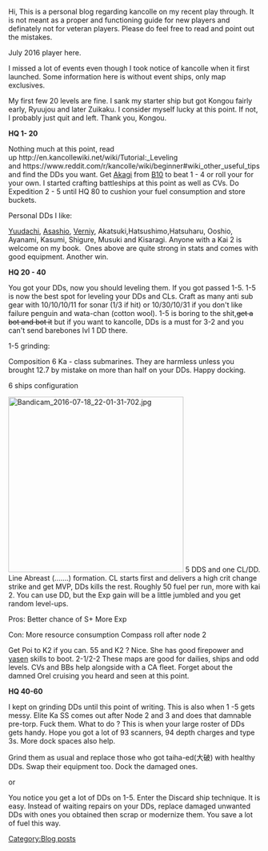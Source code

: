 Hi, This is a personal blog regarding kancolle on my recent play through. It is not meant as a proper and functioning guide for new players and definately not for veteran players. Please do feel free to read and point out the mistakes. 



July 2016 player here.

I missed a lot of events even though I took notice of kancolle when it first launched. Some information here is without event ships, only map exclusives. 

My first few 20 levels are fine. I sank my starter ship but got Kongou fairly early, Ryuujou and later Zuikaku. I consider myself lucky at this point. If not, I probably just quit and left. Thank you, Kongou. 

'''HQ 1- 20'''

Nothing much at this point, read up http://en.kancollewiki.net/wiki/Tutorial:_Leveling and https://www.reddit.com/r/kancolle/wiki/beginner#wiki_other_useful_tips and find the DDs you want. Get [[Akagi]] from [[B10]] to beat 1 - 4 or roll your for your own. I started crafting battleships at this point as well as CVs.
Do Expedition 2 - 5 until HQ 80 to cushion your fuel consumption and store buckets.

Personal DDs I like:

[[Yuudachi]], [[Asashio]], [[Verniy]], Akatsuki,Hatsushimo,Hatsuharu, Ooshio, Ayanami, Kasumi, Shigure, Musuki and Kisaragi. Anyone with a Kai 2 is welcome on my book.  Ones above are quite strong in stats and comes with good equipment. Another win. 

'''HQ 20 - 40'''

You got your DDs, now you should leveling them. If you got passed 1-5. 1-5 is now the best spot for leveling your DDs and CLs. Craft as many anti sub gear with 10/10/10/11 for sonar (1/3 if hit) or 10/30/10/31 if you don't like failure penguin and wata-chan (cotton wool). 1-5 is boring to the shit,<strike> get a bot and bot it</strike> but if you want to kancolle, DDs is a must for 3-2 and you can't send barebones lvl 1 DD there. 

1-5 grinding:

Composition 6 Ka - class submarines. They are harmless unless you brought 12.7 by mistake on more than half on your DDs. Happy docking.

6 ships configuration 


[[File:Bandicam_2016-07-18_22-01-31-702.jpg|thumb|left|350px]] 
5 DDS and one CL/DD. Line Abreast (.......) formation.
CL starts first and delivers a high crit change strike and get MVP, DDs kills the rest.
Roughly 50 fuel per run, more with kai 2. You can use DD, but the Exp gain will be a little jumbled and you get random level-ups.

Pros: 
Better chance of S+
More Exp

Con:
More resource consumption
Compass roll after node 2





Get Poi to K2 if you can. 55 and K2 ? Nice. She has good firepower and [[yasen]] skills to boot. 
2-1/2-2
These maps are good for dailies, ships and odd levels. CVs and BBs help alongside with a CA fleet.
Forget about the damned Orel cruising you heard and seen at this point.

'''HQ 40-60'''




I kept on grinding DDs until this point of writing. This is also when 1 -5 gets messy. Elite Ka SS comes out after Node 2 and 3 and does that damnable pre-torp. Fuck them. 
What to do ?
This is when your large roster of DDs gets handy. Hope you got a lot of 93 scanners, 94 depth charges and type 3s. More dock spaces also help.

Grind them as usual and replace those who got taiha-ed(大破) with healthy DDs. Swap their equipment too. Dock the damaged ones.

or

You notice you get a lot of DDs on 1-5. Enter the Discard ship technique.
It is easy. Instead of waiting repairs on your DDs, replace damaged unwanted DDs with ones you obtained then scrap or modernize them. You save a lot of fuel this way.
[[Category:Blog posts]]